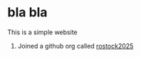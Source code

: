 # bla bla

This is a simple website

1. Joined a github org called [rostock2025](https://github.org/rostock20257)
